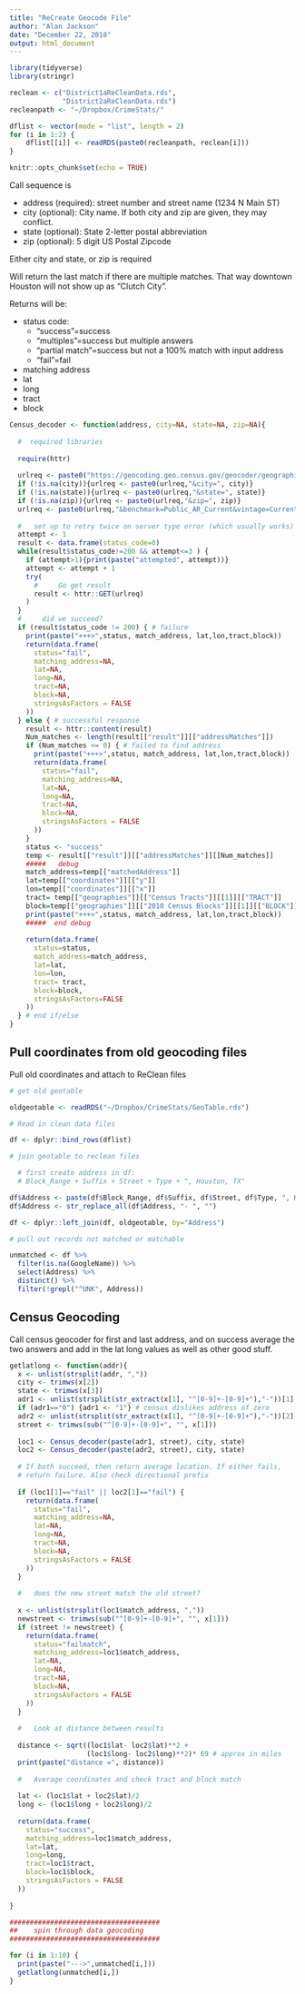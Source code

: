 ```yaml
---
title: "ReCreate Geocode File"
author: "Alan Jackson"
date: "December 22, 2018"
output: html_document
---
```


```r

library(tidyverse)
library(stringr)

reclean <- c("District1aReCleanData.rds", 
             "District2aReCleanData.rds")
recleanpath <- "~/Dropbox/CrimeStats/"

dflist <- vector(mode = "list", length = 2)
for (i in 1:2) {
    dflist[[i]] <- readRDS(paste0(recleanpath, reclean[i]))
}

knitr::opts_chunk$set(echo = TRUE)
```
Call sequence is

* address (required): street number and street name (1234 N Main ST)
* city (optional): City name. If both city and zip are given, they may conflict.
* state (optional): State 2-letter postal abbreviation
* zip (optional): 5 digit US Postal Zipcode

Either city and state, or zip is required

Will return the last match if there are multiple matches. That way downtown Houston will not show up as "Clutch City".

Returns will be:

* status code: 
  + "success"=success 
  + "multiples"=success but multiple answers
  + "partial match"=success but not a 100% match with input address 
  + "fail"=fail
* matching address
* lat
* long
* tract
* block

```r
Census_decoder <- function(address, city=NA, state=NA, zip=NA){
 
  #  required libraries 
  
  require(httr)
  
  urlreq <- paste0("https://geocoding.geo.census.gov/geocoder/geographies/address?street=",gsub(" ", "+",address))
  if (!is.na(city)){urlreq <- paste0(urlreq,"&city=", city)}
  if (!is.na(state)){urlreq <- paste0(urlreq,"&state=", state)}
  if (!is.na(zip)){urlreq <- paste0(urlreq,"&zip=", zip)}
  urlreq <- paste0(urlreq,"&benchmark=Public_AR_Current&vintage=Current_Current&format=json")
  
  #   set up to retry twice on server type error (which usually works)
  attempt <- 1
  result <- data.frame(status_code=0)
  while(result$status_code!=200 && attempt<=3 ) {
    if (attempt>1){print(paste("attempted", attempt))}
    attempt <- attempt + 1
    try(
      #     Go get result
      result <- httr::GET(urlreq)
    )
  }
  #     did we succeed?
  if (result$status_code != 200) { # failure
    print(paste("+++>",status, match_address, lat,lon,tract,block))
    return(data.frame(
      status="fail",
      matching_address=NA,
      lat=NA,
      long=NA,
      tract=NA,
      block=NA,
      stringsAsFactors = FALSE
    ))
  } else { # successful response
    result <- httr::content(result)
    Num_matches <- length(result[["result"]][["addressMatches"]])
    if (Num_matches <= 0) { # failed to find address
      print(paste("+++>",status, match_address, lat,lon,tract,block))
      return(data.frame(
        status="fail",
        matching_address=NA,
        lat=NA,
        long=NA,
        tract=NA,
        block=NA,
        stringsAsFactors = FALSE
      ))
    }
    status <- "success"
    temp <- result[["result"]][["addressMatches"]][[Num_matches]]
    #####   debug
    match_address=temp[["matchedAddress"]] 
    lat=temp[["coordinates"]][["y"]]
    lon=temp[["coordinates"]][["x"]]
    tract= temp[["geographies"]][["Census Tracts"]][[1]][["TRACT"]]
    block=temp[["geographies"]][["2010 Census Blocks"]][[1]][["BLOCK"]]
    print(paste("+++>",status, match_address, lat,lon,tract,block))
    #####  end debug
    
    return(data.frame(
      status=status,
      match_address=match_address,
      lat=lat,
      lon=lon,
      tract= tract,
      block=block,
      stringsAsFactors=FALSE
    ))
  } # end if/else
}
```

## Pull coordinates from old geocoding files

Pull old coordinates and attach to ReClean files


```r

# get old geotable

oldgeotable <- readRDS("~/Dropbox/CrimeStats/GeoTable.rds")

# Read in clean data files

df <- dplyr::bind_rows(dflist)

# join geotable to reclean files

  # first create address in df: 
  # Block_Range + Suffix + Street + Type + ", Houston, TX"

df$Address <- paste(df$Block_Range, df$Suffix, df$Street, df$Type, ", Houston, TX")
df$Address <- str_replace_all(df$Address, "- ", "")

df <- dplyr::left_join(df, oldgeotable, by="Address")

# pull out records not matched or matchable

unmatched <- df %>%
  filter(is.na(GoogleName)) %>%
  select(Address) %>%
  distinct() %>%
  filter(!grepl("^UNK", Address))

```

##  Census Geocoding

Call census geocoder for first and last address, and on success
average the two answers and add in the lat long values as well as other good stuff.

```r

getlatlong <- function(addr){
  x <- unlist(strsplit(addr, ","))
  city <- trimws(x[2])
  state <- trimws(x[3])
  adr1 <- unlist(strsplit(str_extract(x[1], "^[0-9]+-[0-9]+"),"-"))[1]
  if (adr1=="0") {adr1 <- "1"} # census dislikes address of zero
  adr2 <- unlist(strsplit(str_extract(x[1], "^[0-9]+-[0-9]+"),"-"))[2]
  street <- trimws(sub("^[0-9]+-[0-9]+", "", x[1]))
  
  loc1 <- Census_decoder(paste(adr1, street), city, state)
  loc2 <- Census_decoder(paste(adr2, street), city, state)
  
  # If both succeed, then return average location. If either fails,
  # return failure. Also check directional prefix
  
  if (loc1[1]=="fail" || loc2[1]=="fail") {
    return(data.frame(
      status="fail",
      matching_address=NA,
      lat=NA,
      long=NA,
      tract=NA,
      block=NA,
      stringsAsFactors = FALSE
    ))
  }
  
  #   does the new street match the old street?
  
  x <- unlist(strsplit(loc1$match_address, ","))
  newstreet <- trimws(sub("^[0-9]+-[0-9]+", "", x[1]))
  if (street != newstreet) {
    return(data.frame(
      status="failmatch",
      matching_address=loc1$match_address,
      lat=NA,
      long=NA,
      tract=NA,
      block=NA,
      stringsAsFactors = FALSE
    ))
  }
  
  #   Look at distance between results
  
  distance <- sqrt((loc1$lat- loc2$lat)**2 + 
                   (loc1$long- loc2$long)**2)* 69 # approx in miles
  print(paste("distance =", distance))
  
  #   Average coordinates and check tract and block match
  
  lat <- (loc1$lat + loc2$lat)/2
  long <- (loc1$long + loc2$long)/2
  
  return(data.frame(
    status="success",
    matching_address=loc1$match_address,
    lat=lat,
    long=long,
    tract=loc1$tract,
    block=loc1$block,
    stringsAsFactors = FALSE
  ))
  
}

#####################################
##    spin through data geocoding
#####################################

for (i in 1:10) {
  print(paste("--->",unmatched[i,]))
  getlatlong(unmatched[i,])
}

```

